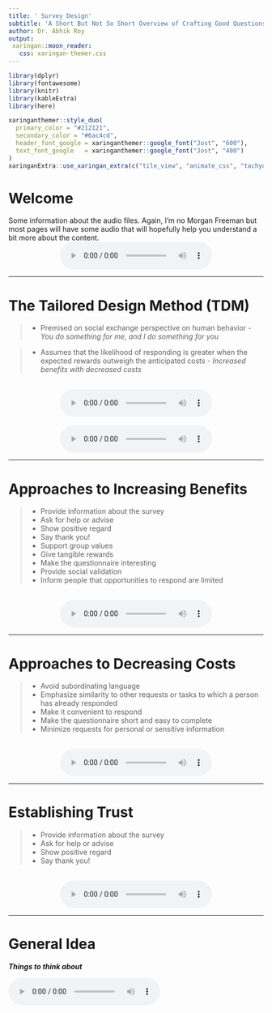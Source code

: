```yaml
---
title: ' Survey Design'
subtitle: 'A Short But Not So Short Overview of Crafting Good Questions'
author: Dr. Abhik Roy
output: 
 xaringan::moon_reader:
   css: xaringan-themer.css
---
```


```r
library(dplyr)
library(fontawesome)
library(knitr)
library(kableExtra)
library(here)
```

```r
xaringanthemer::style_duo(
  primary_color = "#212121",
  secondary_color = "#6ac4cd",
  header_font_google = xaringanthemer::google_font("Jost", "600"),
  text_font_google   = xaringanthemer::google_font("Jost", "400")
)
xaringanExtra::use_xaringan_extra(c("tile_view", "animate_css", "tachyons"))
```

#  Welcome

Some information about the audio files. Again, I'm no Morgan Freeman but most pages will have some audio that will hopefully help you understand a bit more about the content.
<br>
<center>
<audio controls preload="auto">
  <source src="/audio/survey/S0_Introduction.mp3" type="audio/mpeg">
  Your browser does not support embedded audio.
</audio>
</center>

---

#  The Tailored Design Method (TDM) 

>- Premised on social exchange perspective on human behavior - *You do something for me, and I do something for you*

>- Assumes that the likelihood of responding is greater when the expected rewards outweigh the anticipated costs - *Increased benefits with decreased costs*

<br>
<center>
<audio controls preload="auto">
  <source src="/audio/survey/S1_TDM_A.mp3" type="audio/mpeg">
  Your browser does not support embedded audio.
</audio>
</center>
<br>
<center>
<audio controls preload="auto">
  <source src="/audio/survey/S1_TDM_B.mp3" type="audio/mpeg">
  Your browser does not support embedded audio.
</audio>
</center>

---

# Approaches to Increasing Benefits 

>- Provide information about the survey
>- Ask for help or advise
>- Show positive regard
>- Say thank you!
>- Support group values
>- Give tangible rewards 
>- Make the questionnaire interesting
>- Provide social validation
>- Inform people that opportunities to respond are limited

<br>
<center>
<audio controls preload="auto">
  <source src="/audio/survey/S2_IncreasingBenefits.mp3" type="audio/mpeg">
  Your browser does not support embedded audio.
</audio>
</center>

---

# Approaches to Decreasing Costs 

>- Avoid subordinating language
>- Emphasize similarity to other requests or tasks to which a person has already responded
>- Make it convenient to respond
>- Make the questionnaire short and easy to complete
>- Minimize requests for personal or sensitive information

<br>
<center>
<audio controls preload="auto">
  <source src="/audio/survey/S3_Decreasing Costs.mp3" type="audio/mpeg">
  Your browser does not support embedded audio.
</audio>
</center>

---

#  Establishing Trust 

>- Provide information about the survey
>- Ask for help or advise
>- Show positive regard
>- Say thank you!

<br>
<center>
<audio controls preload="auto">
  <source src="/audio/survey/S4_EstiablishingTrust.mp3" type="audio/mpeg">
  Your browser does not support embedded audio.
</audio>
</center>

---

#  General Idea 

***Things to think about***

<audio controls preload="auto">
  <source src="/audio/survey/S5_GeneralGuidelines.mp3" type="audio/mpeg">
  Your browser does not support embedded audio.
</audio>

---

#  Choosing Words and Forming Question 

+ Ask one question at a time

+ Be sure the question specifies the response task

+ Make sure the question applies to the respondent

+ Make sure the question is technically accurate

+ Make sure *yes* means **yes** and *no* means **no**

+ Use complete sentences with simple sentence structures

+ Use as few words as possible to pose the question

+ Use specific and concrete words to specify the concepts clearly

+ Use simple and familiar words

---

# Visual Presentation of Survey Questions (1/2)

+ Choose line spacing, font, and text size to ensure the legibility of the text

+ Integrate special instructions into the question where they will be used rather than including them as freestanding entities

+ Make sure words and visual elements that make up the question send consistent messages

+ Organize each question in a way that minimizes the need to reread portions in order to comprehend the response task

+ Separate optional or occasionally needed instructions from the question stem by font or symbol variation


---

# Visual Presentation of Survey Questions (2/2)

+ Use darker and/or larger print for the question and lighter and/or smaller print for answer choices and answer spaces

+ Use spacing to create subgrouping within a question

+ Use visual design properties to emphasize elements that are important to the respondent and to deemphasize those that are not

+ Visually standardize all answer spaces or response options

---

#  First Things First: Avoid Double-Barreled Questions!

<center>
<img src="img/image2.png" width="55%" height="55%"/>
</center>
<br>
<center>
<audio controls preload="auto">
  <source src="/audio/survey/S6_DoubleBarrel.mp3" type="audio/mpeg">
  Your browser does not support embedded audio.
</audio>
</center>

---

#  Double-Barreled Questions – What’s the problem? 

+ Respondents don’t know what you are asking for.

+ If the answer is Yes, then is he or she responding to the advising session being pleasant or meeting the overall goal or both?

+ This can lead to massive bias, unreliable or unusable results.

<br> 
<center>
<img src="img/image3.png" width="70%" height="70%"/>
</center>

---

# Structures

**The following slides consist of examples of common structures of survey items.**
 
***This is by no means comprehensive!***

---

##  Nominal Type Questions 

<center>
<img src="img/image4.png" width="70%" height="70%" style="background-color:#212121;"/>
</center>
<br>
<center>
<audio controls preload="auto">
  <source src="/audio/survey/S7_Nominal.mp3" type="audio/mpeg">
  Your browser does not support embedded audio.
</audio>
</center>

<br>


*More about [nominal variables](https://statsandr.com/blog/variable-types-and-examples/#nominal).*

---

##  Nominal Type Questions - Dichotomous 

<center>
<img src="img/image5.png" width="70%" height="70%"/>
</center>
<br>
<center>
<audio controls preload="auto">
  <source src="/audio/survey/S8_NominalDich.mp3" type="audio/mpeg">
  Your browser does not support embedded audio.
</audio>
</center>

---

##  Ordinal Type Questions 

<center>
<img src="img/image6.png" width="50%" height="50%"/>
</center>
<br>
<center>
<audio controls preload="auto">
  <source src="/audio/survey/S9_Ordinal.mp3" type="audio/mpeg">
  Your browser does not support embedded audio.
</audio>
</center>

<br>

*More about [ordinal variables](https://statsandr.com/blog/variable-types-and-examples/#ordinal).*

---

## More About Ordinal Type Questions

<center>
<img src="img/image7.png" width="70%" height="70%"/>
</center>
<br>
<center>
<audio controls preload="auto">
  <source src="/audio/survey/S8_NominalDich.mp3" type="audio/mpeg">
  Your browser does not support embedded audio.
</audio>
</center>

---

### Ordinal or Nominal?

<center>
<audio controls preload="auto">
  <source src="/audio/survey/S10_OrdinalorNominal.mp3" type="audio/mpeg">
  Your browser does not support embedded audio.
</audio>
</center>
<br>
<center>
<img src="img/image8.png" width="80%" height="80%"/>
</center>

---

## Semantic Differentials

<center>
<img src="img/image9.png" width="70%" height="70%"/>
</center>
<br>
<center>
<audio controls preload="auto">
  <source src="/audio/survey/S11_SemanticDiff.mp3" type="audio/mpeg">
  Your browser does not support embedded audio.
</audio>
</center>

---

## Visual Analogs

<center>
<img src="img/image10.png" width="80%" height="80%"/>
</center>

<br>
<center>
<audio controls preload="auto">
  <source src="/audio/survey/S12_VisualAnalogs.mp3" type="audio/mpeg">
  Your browser does not support embedded audio.
</audio>
</center>

---

## Guttman Scaling

<center>
<img src="img/image11.png" width="70%" height="70%"/>
</center>
<br>
<center>
<audio controls preload="auto">
  <source src="/audio/survey/S13_GuttmanScaling.mp3" type="audio/mpeg">
  Your browser does not support embedded audio.
</audio>
</center>

---

## Filters/Skip Patterns

Comes in many names:

- Skip logic
- Conditional Branching
- Conditional Logic

<center>
<img src="img/image13.png" width="60%" height="60%" />
</center>
<br>
<center>
<audio controls preload="auto">
  <source src="/audio/survey/S15_SkipLogic.mp3" type="audio/mpeg">
  Your browser does not support embedded audio.
</audio>
</center>

---

# Closed Ended

<center>
<audio controls preload="auto">
  <source src="/audio/survey/S16_ClosedEnded.mp3" type="audio/mpeg">
  Your browser does not support embedded audio.
</audio>
</center>

---

# General Structural Guidelines

- State both positive and negative sides in the question stem when asking either/or types of questions

- Develop lists of answer categories that include all reasonable possible answers

- Develop lists of answer categories that are mutually exclusive

- Maintain spacing between answer categories that is consistent with measurement intent

---

## Positive and Negative Sides in Question Stem

<center>
<img src="img/image14.png" width="70%" height="70%" />
</center>

<br>
<center>
<audio controls preload="auto">
  <source src="/audio/survey/S17_PosNegStem.mp3" type="audio/mpeg">
  Your browser does not support embedded audio.
</audio>
</center>

---

## Exhaustive and Mutually Exclusive Questions

.pull-left[
<center>
<img src="img/image15.png" width="97%" height="97%" />
</center>
]

.pull-right[
<center>
<img src="img/image16.png" width="97%" height="97%" />
</center>
]

<br>
<center>
<audio controls preload="auto">
  <source src="/audio/survey/S18_ExhaustiveAndME.mp3" type="audio/mpeg">
  Your browser does not support embedded audio.
</audio>
</center>

---

## Spacing Response Options Evenly

<center>
<img src="img/image17.png" width="70%" height="70%" />
</center>

<br>
<center>
<audio controls preload="auto">
  <source src="/audio/survey/S19_Spacing.mp3" type="audio/mpeg">
  Your browser does not support embedded audio.
</audio>
</center>

---

# Closed-Ended Questions: Nominal Scales

- Ask respondents to rank only a few items at once rather than a long list

- Avoid bias from unequal comparisons
Randomize response options if there is concern about order effects

- Use forced-choice questions rather than check-all-that-apply questions

- Consider using differently shaped answer spaces (circles and squares if possible) to help respondents distinguish between single- and multiple-answer questions

---

## Unordered

.pull-left[
<center>
<audio controls preload="auto">
  <source src="/audio/survey/S20_Unordered.mp3" type="audio/mpeg">
  Your browser does not support embedded audio.
</audio>
</center>
]

.pull-right[
<center>
<img src="img/image18.png" width="100%" height="100%" />
</center>
]

---

## Comparisons

.pull-left[
<center>
<audio controls preload="auto">
  <source src="/audio/survey/S21_Comparisons.mp3" type="audio/mpeg">
  Your browser does not support embedded audio.
</audio>
</center>
]

.pull-right[
<center>
<img src="img/image19.png" width="100%" height="100%" />
</center>
]

---

## Check-all-that-Apply versus Forced-Choice

.pull-left[
<center>
<audio controls preload="auto">
  <source src="/audio/survey/S22_ForcedChoice.mp3" type="audio/mpeg">
  Your browser does not support embedded audio.
</audio>
</center>
]

.pull-right[
<center>
<img src="img/image20.png" width="100%" height="100%" />
</center>
]

---

## Distinguishing Between Single-and Multiple-Answer Questions

.pull-left[
<center>
<audio controls preload="auto">
  <source src="/audio/survey/S23_SingleMultipleChoice.mp3" type="audio/mpeg">
  Your browser does not support embedded audio.
</audio>
</center>
]

.pull-right[
<center>
<img src="img/image21.png" width="120%" height="120%" />
</center>
]

---

# Closed-Ended Questions: Ordinal Scales

- Align response options vertically in one column or horizontally in one row and strive for equal distance between categories

- Carefully evaluate the use of numeric labels and their impact on measurement

- Choose an appropriate scale length—in general, limit scales to four or five categories

- Choose direct or construct-specific labels to improve cognition

- Consider how verbally labeling and visually displaying all response categories may influence answers

- Place non-substantive options at the end of the scale and separate them from substantive options

- Provide scales that approximate the actual distribution of the characteristic in the population

- Provide balances scales where categories are relatively equal distances apart conceptually

---

## Scalar Questions

.pull-right[
<center>
<audio controls preload="auto">
  <source src="/audio/survey/S24_Scalar.mp3" type="audio/mpeg">
  Your browser does not support embedded audio.
</audio>
</center>
]

.pull-left[
<center>
<img src="img/image22.png" width="100%" height="100%" />
</center>
]

---

<center>
<img src="img/image23.png" width="100%" height="100%" />
</center>

<br>
*Note: Balanced Scales with Even Distance Between Categories*

---

## Aligning the Conceptual and Visual Midpoints

**This is by far one of the most important criteria to check off when considering survey aesthetics!**

.pull-right[
<center>
<audio controls preload="auto">
  <source src="/audio/survey/S25_Align.mp3" type="audio/mpeg">
  Your browser does not support embedded audio.
</audio>
</center>
]

.pull-left[
<center>
<img src="img/image23.png" width="110%" height="110%" />
</center>
]

---

# Open Ended

<center>
<audio controls preload="auto">
  <source src="/audio/survey/S26_OpenEnded.mp3" type="audio/mpeg">
  Your browser does not support embedded audio.
</audio>
</center>

---

## Open-Ended Numerical

- Ask for the specific unit desired in the question stem

- Provide answer spaces that are sized appropriately for the response task

- Provide units labels with the answer spaces

---

## Numeric

.pull-left[
<center>
<audio controls preload="auto">
  <source src="/audio/survey/S27_Numerical.mp3" type="audio/mpeg">
  Your browser does not support embedded audio.
</audio>
</center>
]

.pull-right[
<center>
<img src="img/image24.png" width="100%" height="100%" />
</center>
]

---

## Open-Ended Lists

- Design the answer spaces to support the number and type of responses desired

- Provide labels with answer spaces to reinforce the type of response requested

- Specify the number and type of responses desired in the question stem

---

## Lists

.pull-right[
<center>
<audio controls preload="auto">
  <source src="/audio/survey/S28_Lists.mp3" type="audio/mpeg">
  Your browser does not support embedded audio.
</audio>
</center>
]

.pull-left[
<center>
<img src="img/image26.png" width="120%" height="120%" />
</center>
]

---

# Open-Ended Explanatory 

- Consider programming probes to open-ended responses in internet surveys

- Provide adequate space for respondents to completely answer the question

- Provide extra motivation to respond

- Use scrollable boxes on internet surveys

---

## Explanatory

.pull-left[
<center>
<audio controls preload="auto">
  <source src="/audio/survey/S29_Explanatory.mp3" type="audio/mpeg">
  Your browser does not support embedded audio.
</audio>
</center>
]

.pull-right[
<center>
<img src="img/image27.png" width="100%" height="100%" />
</center>
]

---

# Partially Closed

<center>
<audio controls preload="auto">
  <source src="/audio/survey/S30_PartiallyClosed.mp3" type="audio/mpeg">
  Your browser does not support embedded audio.
</audio>
</center>

---

## Partially Closed Nominal

.pull-right[
<center>
<audio controls preload="auto">
  <source src="/audio/survey/S31_PartiallyClosedNominal.mp3" type="audio/mpeg">
  Your browser does not support embedded audio.
</audio>
</center>
]

.pull-left[
<center>
<img src="img/image28.png" width="100%" height="100%" />
</center>
]

---

# And That's It...For Now!

If you are interested in a fairly light yet comprehensive read on how to create or conduct surveys, try reading ***Internet, Phone, Mail, and Mixed-Modes Surveys: The Tailored Design*** Method by *Dillman*, *Smyth* and *Christian*. The Library has an [eBook version of the text](https://libwvu.on.worldcat.org/oclc/878301194) you can access right now with your WVU login.

I also use the text in my [EDP 619: Survey Research Methods](https://edp619.theoreticalphysed.com/) course. Much like this class, the content is free to anyone for personal use.

I hope this crash course was helpful. If you have any questions, please feel free to reach out.


